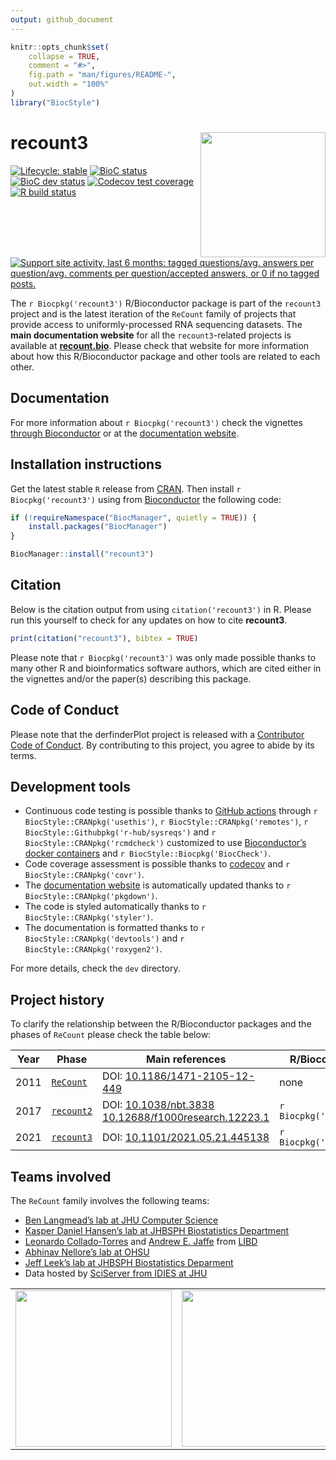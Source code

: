 ```yaml
---
output: github_document
---
```


<!-- README.md is generated from README.Rmd. Please edit that file -->

```r
knitr::opts_chunk$set(
    collapse = TRUE,
    comment = "#>",
    fig.path = "man/figures/README-",
    out.width = "100%"
)
library("BiocStyle")
```

# recount3 <img src="man/figures/logo.png" align="right" width="200px" >

<!-- badges: start -->
[![Lifecycle: stable](https://img.shields.io/badge/lifecycle-stable-brightgreen.svg)](https://lifecycle.r-lib.org/articles/stages.html#stable)
[![BioC status](http://www.bioconductor.org/shields/build/release/bioc/recount3.svg)](https://bioconductor.org/checkResults/release/bioc-LATEST/recount3)
[![BioC dev status](http://www.bioconductor.org/shields/build/devel/bioc/recount3.svg)](https://bioconductor.org/checkResults/devel/bioc-LATEST/recount3)
[![Codecov test coverage](https://codecov.io/gh/LieberInstitute/recount3/branch/master/graph/badge.svg)](https://codecov.io/gh/LieberInstitute/recount3?branch=master)
[![R build status](https://github.com/LieberInstitute/recount3/workflows/R-CMD-check-bioc/badge.svg)](https://github.com/LieberInstitute/recount3/actions)
[![Support site activity, last 6 months: tagged questions/avg. answers per question/avg. comments per question/accepted answers, or 0 if no tagged posts.](http://www.bioconductor.org/shields/posts/recount3.svg)](https://support.bioconductor.org/t/recount3/)
<!-- badges: end -->

The `r Biocpkg('recount3')` R/Bioconductor package is part of the `recount3` project and is the latest iteration of the `ReCount` family of projects that provide access to uniformly-processed RNA sequencing datasets. The **main documentation website** for all the `recount3`-related projects is available at [**recount.bio**](https://LieberInstitute.github.io/recount3-docs). Please check that website for more information about how this R/Bioconductor package and other tools are related to each other.

## Documentation

For more information about `r Biocpkg('recount3')` check the vignettes [through Bioconductor](http://bioconductor.org/packages/recount3) or at the [documentation website](http://lieberinstitute.github.io/recount3).

## Installation instructions

Get the latest stable `R` release from [CRAN](http://cran.r-project.org/). Then install `r Biocpkg('recount3')` using from [Bioconductor](http://bioconductor.org/) the following code:

```r
if (!requireNamespace("BiocManager", quietly = TRUE)) {
    install.packages("BiocManager")
}

BiocManager::install("recount3")
```

## Citation

Below is the citation output from using `citation('recount3')` in R. Please 
run this yourself to check for any updates on how to cite __recount3__.

```r
print(citation("recount3"), bibtex = TRUE)
```

Please note that `r Biocpkg('recount3')` was only made possible thanks to many other R and bioinformatics software authors, which are cited either in the vignettes and/or the paper(s) describing this package.

## Code of Conduct
  
Please note that the derfinderPlot project is released with a [Contributor Code of Conduct](https://contributor-covenant.org/version/2/0/CODE_OF_CONDUCT.html). By contributing to this project, you agree to abide by its terms.

## Development tools

* Continuous code testing is possible thanks to [GitHub actions](https://www.tidyverse.org/blog/2020/04/usethis-1-6-0/)  through `r BiocStyle::CRANpkg('usethis')`, `r BiocStyle::CRANpkg('remotes')`, `r BiocStyle::Githubpkg('r-hub/sysreqs')` and `r BiocStyle::CRANpkg('rcmdcheck')` customized to use [Bioconductor's docker containers](https://www.bioconductor.org/help/docker/) and `r BiocStyle::Biocpkg('BiocCheck')`.
* Code coverage assessment is possible thanks to [codecov](https://codecov.io/gh) and `r BiocStyle::CRANpkg('covr')`.
* The [documentation website](http://lieberinstitute.github.io/recount3) is automatically updated thanks to `r BiocStyle::CRANpkg('pkgdown')`.
* The code is styled automatically thanks to `r BiocStyle::CRANpkg('styler')`.
* The documentation is formatted thanks to `r BiocStyle::CRANpkg('devtools')` and `r BiocStyle::CRANpkg('roxygen2')`.

For more details, check the `dev` directory.

## Project history

To clarify the relationship between the R/Bioconductor packages and the phases of `ReCount` please check the table below:

| Year | Phase | Main references | R/Bioconductor |
| --- | --- | --- | --- |
| 2011 | [`ReCount`](http://bowtie-bio.sourceforge.net/recount/) | DOI: [10.1186/1471-2105-12-449](https://doi.org/10.1186/1471-2105-12-449) | none |
| 2017 | [`recount2`](https://jhubiostatistics.shinyapps.io/recount/) | DOI: [10.1038/nbt.3838](https://doi.org/10.1038/nbt.3838) [10.12688/f1000research.12223.1](https://doi.org/10.12688/f1000research.12223.1) | `r Biocpkg('recount')` |
| 2021 | [`recount3`](https://LieberInstitute.github.io/recount3-docs) | DOI: [10.1101/2021.05.21.445138](https://doi.org/10.1101/2021.05.21.445138) | `r Biocpkg('recount3')` |

## Teams involved

The `ReCount` family involves the following teams:

* [Ben Langmead's lab at JHU Computer Science](http://www.langmead-lab.org/)
* [Kasper Daniel Hansen's lab at JHBSPH Biostatistics Department](https://www.hansenlab.org/)
* [Leonardo Collado-Torres](http://lcolladotor.github.io/) and [Andrew E. Jaffe](http://aejaffe.com/) from [LIBD](https://www.libd.org/)
* [Abhinav Nellore's lab at OHSU](http://nellore.bio/)
* [Jeff Leek's lab at JHBSPH Biostatistics Deparment](http://jtleek.com/)
* Data hosted by [SciServer from IDIES at JHU](https://www.sciserver.org/)


| | | | |
| --- | --- | --- | --- |
| <a href="http://www.langmead-lab.org/"><img src="http://www.langmead-lab.org/wp-content/uploads/2014/01/Screen-Shot-2014-02-02-at-5.20.13-PM-1024x199.png" width="250px"></a> | <a href="https://www.libd.org/"><img src="http://lcolladotor.github.io/img/LIBD_logo.jpg" width="250px"></a> | <a href="http://nellore.bio/"><img src="https://seekvectorlogo.net/wp-content/uploads/2018/08/oregon-health-science-university-ohsu-vector-logo.png" width="250px"></a> | <a href="https://www.sciserver.org/"><img src="https://skyserver.sdss.org/dr14/en/images/sciserver_logo_inverted_vertical.png" width="250px"></a> |


<script type='text/javascript' id='clustrmaps' src='//cdn.clustrmaps.com/map_v2.js?cl=ffffff&w=300&t=n&d=4xd7F6p1BfdRypx-yEodrXiKhC0xvF0bJJywqR8rMKQ'></script>

<!-- Global site tag (gtag.js) - Google Analytics -->
<script async src="https://www.googletagmanager.com/gtag/js?id=UA-163623894-1"></script>
<script>
  window.dataLayer = window.dataLayer || [];
  function gtag(){dataLayer.push(arguments);}
  gtag('js', new Date());

  gtag('config', 'UA-163623894-1');
</script>
